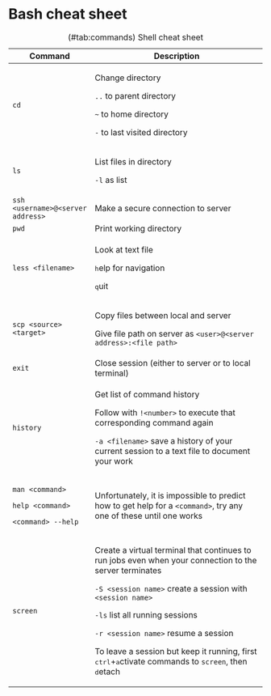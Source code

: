 # Bash cheat sheet

+-----------------------------------+--------------------------------------------------------------------------------------------------------------------------------+
| Command                           | Description                                                                                                                    |
+===================================+================================================================================================================================+
| `cd`                              | Change directory                                                                                                               |
|                                   |                                                                                                                                |
|                                   | `..` to parent directory                                                                                                       |
|                                   |                                                                                                                                |
|                                   | `~` to home directory                                                                                                          |
|                                   |                                                                                                                                |
|                                   | `-` to last visited directory                                                                                                  |
+-----------------------------------+--------------------------------------------------------------------------------------------------------------------------------+
| `ls`                              | List files in directory                                                                                                        |
|                                   |                                                                                                                                |
|                                   | `-l` as list                                                                                                                   |
+-----------------------------------+--------------------------------------------------------------------------------------------------------------------------------+
| `ssh <username>@<server address>` | Make a secure connection to server                                                                                             |
+-----------------------------------+--------------------------------------------------------------------------------------------------------------------------------+
| `pwd`                             | Print working directory                                                                                                        |
+-----------------------------------+--------------------------------------------------------------------------------------------------------------------------------+
| `less <filename>`                 | Look at text file                                                                                                              |
|                                   |                                                                                                                                |
|                                   | <kbd>h</kbd>elp for navigation                                                                                                 |
|                                   |                                                                                                                                |
|                                   | <kbd>q</kbd>uit                                                                                                                |
+-----------------------------------+--------------------------------------------------------------------------------------------------------------------------------+
| `scp <source> <target>`           | Copy files between local and server                                                                                            |
|                                   |                                                                                                                                |
|                                   | Give file path on server as `<user>@<server address>:<file path>`                                                              |
+-----------------------------------+--------------------------------------------------------------------------------------------------------------------------------+
| `exit`                            | Close session (either to server or to local terminal)                                                                          |
+-----------------------------------+--------------------------------------------------------------------------------------------------------------------------------+
| `history`                         | Get list of command history                                                                                                    |
|                                   |                                                                                                                                |
|                                   | Follow with `!<number>` to execute that corresponding command again                                                            |
|                                   |                                                                                                                                |
|                                   | `-a <filename>` save a history of your current session to a text file to document your work                                    |
+-----------------------------------+--------------------------------------------------------------------------------------------------------------------------------+
| `man <command>`                   | Unfortunately, it is impossible to predict how to get help for a `<command>`, try any one of these until one works             |
|                                   |                                                                                                                                |
| `help <command>`                  |                                                                                                                                |
|                                   |                                                                                                                                |
| `<command> --help`                |                                                                                                                                |
+-----------------------------------+--------------------------------------------------------------------------------------------------------------------------------+
| `screen`                          | Create a virtual terminal that continues to run jobs even when your connection to the server terminates                        |
|                                   |                                                                                                                                |
|                                   | `-S <session name>` create a session with `<session name>`                                                                     |
|                                   |                                                                                                                                |
|                                   | `-ls` list all running sessions                                                                                                |
|                                   |                                                                                                                                |
|                                   | `-r <session name>` resume a session                                                                                           |
|                                   |                                                                                                                                |
|                                   | To leave a session but keep it running, first <kbd>ctrl</kbd>+<kbd>a</kbd>ctivate commands to `screen`, then <kbd>d</kbd>etach |
+-----------------------------------+--------------------------------------------------------------------------------------------------------------------------------+

: (\#tab:commands) Shell cheat sheet
